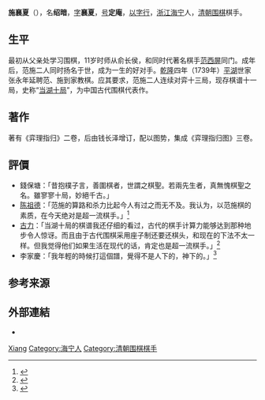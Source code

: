 {{Infobox_Person
| name = 施襄夏
| image=
| caption =
| box_width = 170px
| occupation = 棋士
| period = 18世纪
| birth_name = 施绍暗
| other_names = 施定庵
| Sex =男
| birth_date = 1710年
| birth_place = [[大清|大清]][[浙江|浙江]][[海宁|海宁]]
| death_date = 1771年
| death_place = 大清
| nationality = 大清
| residence =
| party =
| religion =
| spouse = 
| relatives =
| education= 俞长侯弟子
| past = 棋士
| work = [[当湖十局|当湖十局]]、《弈理指归》
| awards= [[棋聖|棋聖]]
}}

'''施襄夏'''（{{bd|1710年||1771年|catIdx=S施}}），名'''绍暗'''，[[表字|字]]'''襄夏'''，[[号|号]]'''定庵'''，[[以字行|以字行]]，[[浙江|浙江]][[海宁|海宁]]人，[[清朝|清朝]][[围棋|围棋]]棋手。

== 生平 ==
最初从父亲处学习围棋，11岁时师从俞长侯，和同时代著名棋手[[范西屏|范西屏]]同门。成年后，范施二人同时扬名于世，成为一生的好对手。[[乾隆|乾隆]]四年（1739年）[[平湖县|平湖]]世家张永年延聘范、施到家教棋。应其要求，范施二人连续对弈十三局，现存棋谱十一局，史称“[[当湖十局|当湖十局]]”，为中国古代围棋代表作。

== 著作 ==
著有《弈理指归》二卷，后由钱长泽增订，配以图势，集成《弈理指归图》三卷。

== 評價 ==
* 錢保塘：「昔抱樸子言，善圍棋者，世謂之棋聖。若兩先生者，真無愧棋聖之名。雖寥寥十局，妙絕千古。」
* [[陈祖德|陈祖德]]：「范施的算路和杀力比起今人有过之而无不及。我认为，以范施棋的素质，在今天绝对是超一流棋手。」<ref>{{cite web|title=力棋古今之一:范西屏-施襄夏 古人杀力尤胜今人|url=http://sports.sohu.com/20080122/n254822732.shtml|website=搜狐体育|accessdate=2019-08-15|date=2008-01-22|archive-date=2020-05-23|archive-url=https://web.archive.org/web/20200523021606/https://sports.sohu.com/20080122/n254822732.shtml|dead-url=no}}</ref>
* [[古力|古力]]：「当湖十局的棋谱我还仔细的看过，古代的棋手计算力能够达到那种地步令人惊讶。而且由于古代围棋采用座子制还要还棋头，和现在的下法不太一样。但我觉得他们如果生活在现代的话，肯定也是超一流棋手。」<ref>{{cite web |title=古力：妻女陪伴激励我 李世石：永远赶不上吴清源 |url=http://sports.sina.com.cn/go/2014-03-30/19247095929.shtml |website=新浪体育 |accessdate=2019-08-15 |date=2014-03-30 |archive-date=2020-04-22 |archive-url=https://web.archive.org/web/20200422070155/http://sports.sina.com.cn/go/2014-03-30/19247095929.shtml |dead-url=no }}</ref>
* 李家慶：「我年輕的時候打這個譜，覺得不是人下的，神下的。」<ref>{{cite web |title=古今之争04 第三部 李家庆7段心血结晶之一 当湖第3局乃传世佳作（上） |url=https://www.youtube.com/watch?v=ANthI941rTA |website=YouTube |accessdate=2019-08-15 |archive-date=2020-05-23 |archive-url=https://web.archive.org/web/20200523021626/https://www.youtube.com/watch?v=ANthI941rTA |dead-url=no }}</ref>

== 参考来源 ==
{{Reflist}}

== 外部連結 ==
* {{youtube|A3Fv9Tj6zK0|松窗棋罷}}

{{Authority control}}
{{DEFAULTSORT:Shi施}}
[[Category:施姓|Xiang]]
[[Category:海宁人|Category:海宁人]]
[[Category:清朝围棋棋手|Category:清朝围棋棋手]]